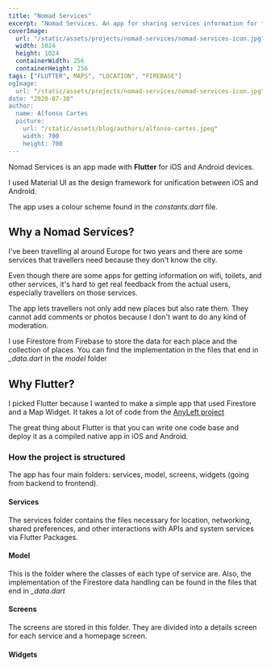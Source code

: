 ```yaml
---
title: "Nomad Services"
excerpt: "Nomad Services. An app for sharing services information for traveles by travelers. Take a look at how it was made, what technologies where used and why..."
coverImage: 
  url: "/static/assets/projects/nomad-services/nomad-services-icon.jpg"
  width: 1024
  height: 1024
  containerWidth: 256
  containerHeight: 256
tags: ["FLUTTER", MAPS", "LOCATION", "FIREBASE"]
ogImage:
  url: "/static/assets/projects/nomad-services/nomad-services-icon.jpg"
date: "2020-07-30"
author:
  name: Alfonso Cartes
  picture: 
    url: "/static/assets/blog/authors/alfonso-cartes.jpeg"
    width: 700
    height: 700
---
```


Nomad Services is an app made with **Flutter** for iOS and Android devices.

I used Material UI as the design framework for unification between iOS and Android.

The app uses a colour scheme found in the *constants.dart* file.

<!-- ** Take a look at the [AnyLeft website](https://anyleft.cartes.dev) -->

## Why a Nomad Services?

I've been travelling al around Europe for two years and there are some services that travellers need because they don't know the city. 

Even though there are some apps for getting information on wifi, toilets, and other services, it's hard to get real feedback from the actual users, especially travellers on those services.

The app lets travellers not only add new places but also rate them. They cannot add comments or photos because I don't want to do any kind of moderation.

I use Firestore from Firebase to store the data for each place and the collection of places. You can find the implementation in the files that end in *_data.dart* in the *model* folder

## Why Flutter?

I picked Flutter because I wanted to make a simple app that used Firestore and a Map Widget. It takes a lot of code from the [AnyLeft project]()

The great thing about Flutter is that you can write one code base and deploy it as a compiled native app in iOS and Android.

<!--## Code explanation

[Take a look at the code on GitHub](https.//www.github.com)-->

### How the project is structured

The app has four main folders: services, model, screens, widgets (going from backend to frontend).

#### Services

The services folder contains the files necessary for location, networking, shared preferences, and other interactions with APIs and system services via Flutter Packages.

#### Model

This is the folder where the classes of each type of service are. Also, the implementation of the Firestore data handling can be found in the files that end in *_data.dart* 

#### Screens

The screens are stored in this folder. They are divided into a details screen for each service and a homepage screen.

#### Widgets
